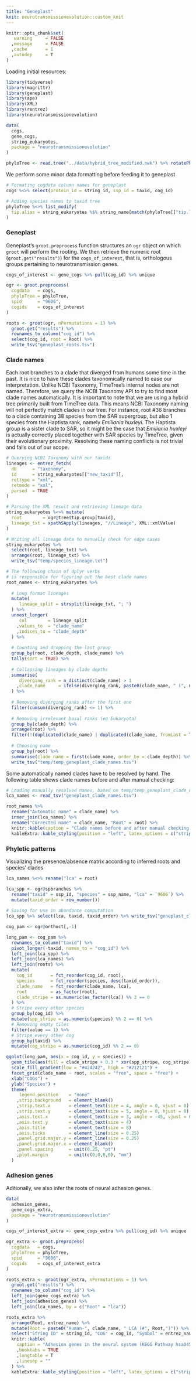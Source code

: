 ```yaml
---
title: "Geneplast"
knit: neurotransmissionevolution::custom_knit
---
```

```r
knitr::opts_chunk$set(
   warning     = FALSE
  ,message     = FALSE
  ,cache       = 1
  ,autodep     = T
)
```

Loading initial resources:
```r
library(tidyverse)
library(magrittr)
library(geneplast)
library(ape)
library(XML)
library(rentrez)
library(neurotransmissionevolution)

data(
  cogs,
  gene_cogs,
  string_eukaryotes,
  package = "neurotransmissionevolution"
)

phyloTree <- read.tree("../data/hybrid_tree_modified.nwk") %>% rotatePhyloTree("9606")
```

We perform some minor data formatting before feeding it to geneplast
```r
# Formating cogdata column names for geneplast
cogs %<>% select(protein_id = string_id, ssp_id = taxid, cog_id)

# Adding species names to taxid tree
phyloTree %<>% list_modify(
  tip.alias = string_eukaryotes %$% string_name[match(phyloTree[["tip.label"]], taxid)]
)
```

### Geneplast
Geneplast's `groot.preprocess` function structures an `ogr` object on which `groot` will perform the rooting. We then retrieve the numeric root (`groot.get("results")`) for the `cogs_of_interest`, that is, orthologous groups pertaining to neurotransmission genes.
```r
cogs_of_interest <- gene_cogs %>% pull(cog_id) %>% unique

ogr <- groot.preprocess(
  cogdata   = cogs,
  phyloTree = phyloTree,
  spid      = "9606",
  cogids    = cogs_of_interest
)

roots <- groot(ogr, nPermutations = 1) %>%
  groot.get("results") %>%
  rownames_to_column("cog_id") %>%
  select(cog_id, root = Root) %>%
  write_tsv("geneplast_roots.tsv")
```

### Clade names
Each root branches to a clade that diverged from humans some time in the past. It is nice to have these clades taxonomically named to ease our interpretation. Unlike NCBI Taxonomy, TimeTree's internal nodes are not named. Therefore, we query the NCBI Taxonomy API to try to find most clade names automatically. It is important to note that we are using a hybrid tree primarily built from TimeTree data. This means NCBI Taxonomy naming will not perfectly match clades in our tree. For instance, root #36 branches to a clade containing 38 species from the SAR supergroup, but also 1 species from the Haptista rank, namely _Emiliania huxleyi_. The Haptista group is a sister clade to SAR, so it might be the case that _Emiliania huxleyi_ is actually correctly placed together with SAR species by TimeTree, given their evolutionary proximity. Resolving these naming conflicts is not trivial and falls out of our scope.
```r
# Querying NCBI Taxonomy with our taxids
lineages <- entrez_fetch(
  db      = "taxonomy",
  id      = string_eukaryotes[["new_taxid"]],
  rettype = "xml",
  retmode = "xml",
  parsed  = TRUE
)

# Parsing the XML result and retrieving lineage data
string_eukaryotes %<>% mutate(
  root        = ogr@tree$tip.group[taxid],
  lineage_txt = xpathSApply(lineages, "//Lineage", XML::xmlValue)
)

# Writing all lineage data to manually check for edge cases
string_eukaryotes %>%
  select(root, lineage_txt) %>%
  arrange(root, lineage_txt) %>%
  write_tsv("temp/species_lineage.txt")

# The following chain of dplyr verbs
# is responsible for figuring out the best clade names
root_names <- string_eukaryotes %>%
  
  # Long format lineages
  mutate(
     lineage_split = strsplit(lineage_txt, "; ")
  ) %>%
  unnest_longer(
     col        = lineage_split
    ,values_to  = "clade_name"
    ,indices_to = "clade_depth"
  ) %>%
  
  # Counting and dropping the last group
  group_by(root, clade_depth, clade_name) %>%
  tally(sort = TRUE) %>%
  
  # Collapsing lineages by clade depths
  summarise(
     diverging_rank = n_distinct(clade_name) > 1
    ,clade_name     = ifelse(diverging_rank, paste0(clade_name, " (", n,")", collapse = "; "), clade_name)
  ) %>%
  
  # Removing diverging ranks after the first one
  filter(cumsum(diverging_rank) <= 1) %>%
  
  # Removing irrelevant basal ranks (eg Eukaryota)
  group_by(clade_depth) %>%
  arrange(root) %>%
  filter(!(duplicated(clade_name) | duplicated(clade_name, fromLast = TRUE)) | diverging_rank) %>%
  
  # Choosing name
  group_by(root) %>%
  summarise(clade_name = first(clade_name, order_by = clade_depth)) %>%
  write_tsv("temp/temp_geneplast_clade_names.tsv")
```

Some automatically named clades have to be resolved by hand. The following table shows clade names before and after manual checking:
```r
# Loading manually resolved names, based on temp/temp_geneplast_clade_names.tsv
lca_names <- read_tsv("geneplast_clade_names.tsv")

root_names %>%
  rename("Automatic name" = clade_name) %>%
  inner_join(lca_names) %>%
  rename("Corrected name" = clade_name, "Root" = root) %>%
  knitr::kable(caption = "Clade names before and after manual checking.", booktabs = TRUE, linesep = "") %>%
  kableExtra::kable_styling(position = "left", latex_options = c("striped", "HOLD_position"))
```

### Phyletic patterns
Visualizing the presence/absence matrix according to inferred roots and species' clades
```r
lca_names %<>% rename("lca" = root)

lca_spp <- ogr@spbranches %>%
  rename("taxid" = ssp_id, "species" = ssp_name, "lca" = `9606`) %>%
  mutate(taxid_order = row_number())
  
# Saving for use in abundance computation
lca_spp %>% select(lca, taxid, taxid_order) %>% write_tsv("geneplast_clade_taxids.tsv")

cog_pam <- ogr@orthoct[,-1]

long_pam <- cog_pam %>%
  rownames_to_column("taxid") %>%
  pivot_longer(-taxid, names_to = "cog_id") %>%
  left_join(lca_spp) %>%
  left_join(lca_names) %>%
  left_join(roots) %>%
  mutate(
    cog_id       = fct_reorder(cog_id, root),
    species      = fct_reorder(species, desc(taxid_order)),
    clade_name   = fct_reorder(clade_name, lca),
    root         = as_factor(root),
    clade_stripe = as.numeric(as_factor(lca)) %% 2 == 0
  ) %>%
  # Stripe every other species
  group_by(cog_id) %>%
  mutate(spp_stripe = as.numeric(species) %% 2 == 0) %>%
  # Removing empty tiles
  filter(value == 1) %>%
  # Stripe every other cog
  group_by(taxid) %>%
  mutate(cog_stripe = as.numeric(cog_id) %% 2 == 0)

ggplot(long_pam, aes(x = cog_id, y = species)) +
  geom_tile(aes(fill = clade_stripe + 0.3 * xor(spp_stripe, cog_stripe))) +
  scale_fill_gradient(low = "#424242", high = "#212121") +
  facet_grid(clade_name ~ root, scales = "free", space = "free") +
  xlab("COGs") +
  ylab("Species") +
  theme(
     legend.position    = "none"
    ,strip.background   = element_blank()
    ,strip.text.x       = element_text(size = 4, angle = 0, vjust = 0)
    ,strip.text.y       = element_text(size = 5, angle = 0, hjust = 0)
    ,axis.text.x        = element_text(size = 3, angle = -45, vjust = 0, hjust = 0.125)
    ,axis.text.y        = element_text(size = 4)
    ,axis.title         = element_text(size = 8)
    ,axis.ticks         = element_line(size = 0.25)
    ,panel.grid.major.y = element_line(size = 0.25)
    ,panel.grid.major.x = element_blank()
    ,panel.spacing      = unit(0.25, "pt")
    ,plot.margin        = unit(c(0,0,0,0), "mm")
  )
```
\clearpage

\thispagestyle{empty}

\pdfpageheight=33in

\begin{figure}[p]

\caption{Presence of orthologous groups in species. The horizontal axis is grouped according to assigned roots. The vertical axis is grouped by clades. A checkerboard pattern is superimposed to aid visualization.}\label{fig:phyletic_patterns}

{\centering \includegraphics[height=31in, width=7in]{figs/analysis.geneplast.phyletic_patterns-1} }

\end{figure}

\clearpage

\pdfpageheight=11in

### Adhesion genes
Aditionally, we also infer the roots of neural adhesion genes.
```r
data(
  adhesion_genes,
  gene_cogs_extra,
  package = "neurotransmissionevolution"
)

cogs_of_interest_extra <- gene_cogs_extra %>% pull(cog_id) %>% unique

ogr_extra <- groot.preprocess(
  cogdata   = cogs,
  phyloTree = phyloTree,
  spid      = "9606",
  cogids    = cogs_of_interest_extra
)

roots_extra <- groot(ogr_extra, nPermutations = 1) %>%
  groot.get("results") %>%
  rownames_to_column("cog_id") %>%
  left_join(gene_cogs_extra) %>%
  left_join(adhesion_genes) %>%
  left_join(lca_names, by = c("Root" = "lca"))
```
```r
roots_extra %>%
  arrange(Root, entrez_name) %>%
  mutate(Root = paste0("Human-", clade_name, " LCA (#", Root,")")) %>%
  select("String ID" = string_id, "COG" = cog_id, "Symbol" = entrez_name, Root) %>%
  knitr::kable(
    caption = "Adhesion genes in the neural system (KEGG Pathway hsa04514) and their roots."
    ,booktabs = TRUE
    ,longtable = T
    ,linesep = ""
  ) %>%
  kableExtra::kable_styling(position = "left", latex_options = c("striped"))
```
